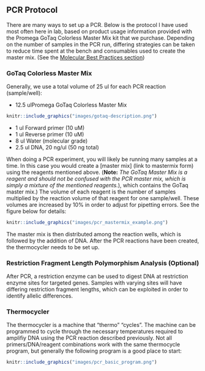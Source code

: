 ## PCR Protocol {#pcr_protocol}

There are many ways to set up a PCR. Below is the protocol I have used most often here in lab, based on product usage information provided with the Promega GoTaq Colorless Master Mix kit that we purchase.  Depending on the number of samples in the PCR run, differing strategies can be taken to reduce time spent at the bench and consumables used to create the master mix.  (See the [Molecular Best Practices section](#molecular_best_practices))

### GoTaq Colorless Master Mix

Generally, we use a total volume of 25 ul for each PCR reaction (sample/well):

* 12.5 ulPromega GoTaq Colorless Master Mix

```r
knitr::include_graphics("images/gotaq-description.png") 
```

* 1 ul Forward primer (10 uM)
* 1 ul Reverse primer (10 uM)
* 8 ul Water (molecular grade)
* 2.5 ul DNA, 20 ng/ul (50 ng total)

When doing a PCR experiment, you will likely be running many samples at a time.  In this case you would create a [master mix] (link to mastermix form) using the reagents mentioned above.  (**Note:**  _The GoTaq Master Mix is a reagent and should not be confused with the PCR master mix, which is simply a mixture of the mentioned reagents._), which contains the GoTaq master mix.)  The volume of each reagent is the number of samples multiplied by the reaction volume of that reagent for one sample/well.  These volumes are increased by 10% in order to adjust for pipetting errors.  See the figure below for details:

```r
knitr::include_graphics("images/pcr_mastermix_example.png") 
```

The master mix is then distributed among the reaction wells, which is followed by the addition of DNA.  After the PCR reactions have been created, the thermocycler needs to be set up.

### Restriction Fragment Length Polymorphism Analysis (Optional) {#restriction_enzyme}

After PCR, a restriction enzyme can be used to digest DNA at restriction enzyme sites for targeted genes.  Samples with varying sites will have differing restriction fragment lengths, which can be exploited in order to identify allelic differences.

### Thermocycler {#thermocycler}

The thermocycler is a machine that "thermo" "cycles".  The machine can be programmed to cycle through the necessary temperatures required to amplifiy DNA using the PCR reaction described previously.  Not all primers/DNA/reagent combinations work with the same thermocycle program, but generally the following program is a good place to start:

```r
knitr::include_graphics("images/pcr_basic_program.png") 
```
